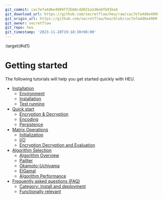 ```yaml
---
git_commit: cac7efa4d6e4909ff2bb8cdd021a1d6e6fb91ba5
git_download_url: https://github.com/secretflow/heu/raw/cac7efa4d6e4909ff2bb8cdd021a1d6e6fb91ba5/docs/getting_started/index.rst
git_origin_url: https://github.com/secretflow/heu/blob/cac7efa4d6e4909ff2bb8cdd021a1d6e6fb91ba5/docs/getting_started/index.rst
git_owner: secretflow
git_repo: heu
git_timestamp: '2023-11-28T19:18:38+08:00'
---
```


:target{#id1}

# Getting started

The following tutorials will help you get started quickly with HEU.

<TableOfContents>


  - [Installation](installation.mdx)
    - [Environment](installation.mdx#id2)
    - [Installation](installation.mdx#id3)
    - [Test running](installation.mdx#id6)
  - [Quick start](quick_start.mdx)
    - [Encryption & Decryption](quick_start.mdx#id2)
    - [Encoding](quick_start.mdx#id3)
    - [Persistence](quick_start.mdx#id4)
  - [Matrix Operations](numpy.mdx)
    - [Initialization](numpy.mdx#id2)
    - [I/O](numpy.mdx#i-o)
    - [Encryption Decryption and Evaluation](numpy.mdx#id6)
  - [Algorithm Selection](algo_choice.mdx)
    - [Algorithm Overview](algo_choice.mdx#id2)
    - [Paillier](algo_choice.mdx#paillier)
    - [Okamoto-Uchiyama](algo_choice.mdx#okamoto-uchiyama)
    - [ElGamal](algo_choice.mdx#elgamal)
    - [Algorithm Performance](algo_choice.mdx#id22)
  - [Frequently asked questions (FAQ)](faq.mdx)
    - [Category: Install and deployment](faq.mdx#id2)
    - [Functionally relevant](faq.mdx#id4)
</TableOfContents>
